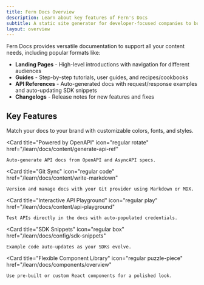 ```yaml
---
title: Fern Docs Overview
description: Learn about key features of Fern's Docs
subtitle: A static site generator for developer-focused companies to build and host a beautiful, professional docs site.
layout: overview
---
```


Fern Docs provides versatile documentation to support all your content needs, including popular formats like:
- **Landing Pages** - High-level introductions with navigation for different audiences
- **Guides** - Step-by-step tutorials, user guides, and recipes/cookbooks
- **API References** - Auto-generated docs with request/response examples and auto-updating SDK snippets
- **Changelogs** - Release notes for new features and fixes

## Key Features

<CardGroup cols={3}>
  <Card 
    title="Professional Design" 
    icon="regular paintbrush" 
    href="/learn/docs/building-your-docs/custom-css-js"
  >
    Match your docs to your brand with customizable colors, fonts, and styles.
  </Card>

  <Card 
    title="Powered by OpenAPI" 
    icon="regular rotate" 
    href="/learn/docs/content/generate-api-ref"
  >
    Auto-generate API docs from OpenAPI and AsyncAPI specs.
  </Card>

  <Card 
    title="Git Sync" 
    icon="regular code" 
    href="/learn/docs/content/write-markdown"
  >
    Version and manage docs with your Git provider using Markdown or MDX.
  </Card>

  <Card 
    title="Interactive API Playground" 
    icon="regular play" 
    href="/learn/docs/content/api-playground"
  >
    Test APIs directly in the docs with auto-populated credentials.
  </Card>

  <Card 
    title="SDK Snippets" 
    icon="regular box" 
    href="/learn/docs/config/sdk-snippets"
  >
    Example code auto-updates as your SDKs evolve.
  </Card>

  <Card 
    title="Flexible Component Library" 
    icon="regular puzzle-piece" 
    href="/learn/docs/components/overview"
  >
    Use pre-built or custom React components for a polished look.
  </Card>

</CardGroup>
